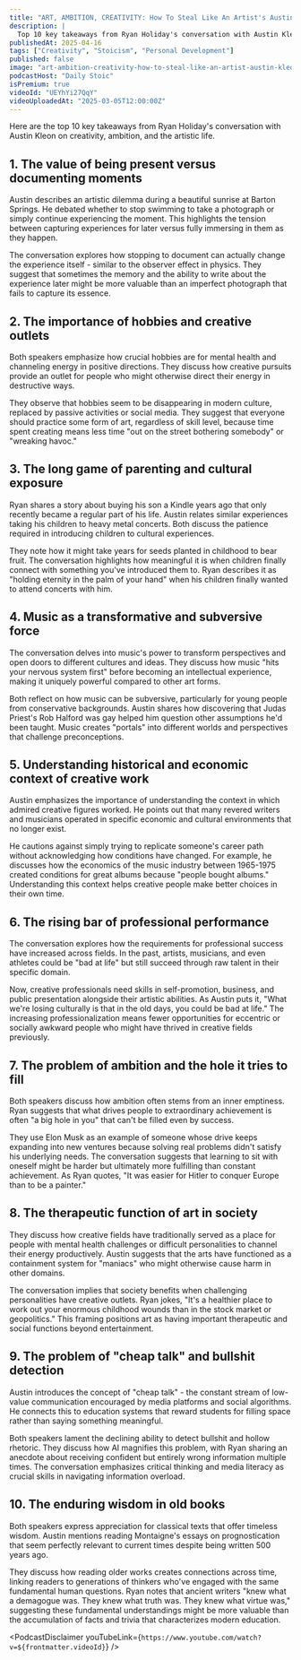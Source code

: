 ```yaml
---
title: "ART, AMBITION, CREATIVITY: How To Steal Like An Artist's Austin Kleon"
description: |
  Top 10 key takeaways from Ryan Holiday's conversation with Austin Kleon on creativity, ambition, and the artistic life.
publishedAt: 2025-04-16
tags: ["Creativity", "Stoicism", "Personal Development"]
published: false
image: "art-ambition-creativity-how-to-steal-like-an-artist-austin-kleon.jpg"
podcastHost: "Daily Stoic"
isPremium: true
videoId: "UEYhYi27QqY"
videoUploadedAt: "2025-03-05T12:00:00Z"
---
```



<PodcastSummaryPageLayout frontmatter={frontmatter}>
Here are the top 10 key takeaways from Ryan Holiday's conversation with Austin Kleon on creativity, ambition, and the artistic life.

## 1. The value of being present versus documenting moments

Austin describes an artistic dilemma during a beautiful sunrise at Barton Springs. He debated whether to stop swimming to take a photograph or simply continue experiencing the moment. This highlights the tension between capturing experiences for later versus fully immersing in them as they happen.

The conversation explores how stopping to document can actually change the experience itself - similar to the observer effect in physics. They suggest that sometimes the memory and the ability to write about the experience later might be more valuable than an imperfect photograph that fails to capture its essence.

## 2. The importance of hobbies and creative outlets

Both speakers emphasize how crucial hobbies are for mental health and channeling energy in positive directions. They discuss how creative pursuits provide an outlet for people who might otherwise direct their energy in destructive ways.

They observe that hobbies seem to be disappearing in modern culture, replaced by passive activities or social media. They suggest that everyone should practice some form of art, regardless of skill level, because time spent creating means less time "out on the street bothering somebody" or "wreaking havoc."

## 3. The long game of parenting and cultural exposure

Ryan shares a story about buying his son a Kindle years ago that only recently became a regular part of his life. Austin relates similar experiences taking his children to heavy metal concerts. Both discuss the patience required in introducing children to cultural experiences.

They note how it might take years for seeds planted in childhood to bear fruit. The conversation highlights how meaningful it is when children finally connect with something you've introduced them to. Ryan describes it as "holding eternity in the palm of your hand" when his children finally wanted to attend concerts with him.

## 4. Music as a transformative and subversive force

The conversation delves into music's power to transform perspectives and open doors to different cultures and ideas. They discuss how music "hits your nervous system first" before becoming an intellectual experience, making it uniquely powerful compared to other art forms.

Both reflect on how music can be subversive, particularly for young people from conservative backgrounds. Austin shares how discovering that Judas Priest's Rob Halford was gay helped him question other assumptions he'd been taught. Music creates "portals" into different worlds and perspectives that challenge preconceptions.

## 5. Understanding historical and economic context of creative work

Austin emphasizes the importance of understanding the context in which admired creative figures worked. He points out that many revered writers and musicians operated in specific economic and cultural environments that no longer exist.

He cautions against simply trying to replicate someone's career path without acknowledging how conditions have changed. For example, he discusses how the economics of the music industry between 1965-1975 created conditions for great albums because "people bought albums." Understanding this context helps creative people make better choices in their own time.

## 6. The rising bar of professional performance

The conversation explores how the requirements for professional success have increased across fields. In the past, artists, musicians, and even athletes could be "bad at life" but still succeed through raw talent in their specific domain.

Now, creative professionals need skills in self-promotion, business, and public presentation alongside their artistic abilities. As Austin puts it, "What we're losing culturally is that in the old days, you could be bad at life." The increasing professionalization means fewer opportunities for eccentric or socially awkward people who might have thrived in creative fields previously.

## 7. The problem of ambition and the hole it tries to fill

Both speakers discuss how ambition often stems from an inner emptiness. Ryan suggests that what drives people to extraordinary achievement is often "a big hole in you" that can't be filled even by success.

They use Elon Musk as an example of someone whose drive keeps expanding into new ventures because solving real problems didn't satisfy his underlying needs. The conversation suggests that learning to sit with oneself might be harder but ultimately more fulfilling than constant achievement. As Ryan quotes, "It was easier for Hitler to conquer Europe than to be a painter."

## 8. The therapeutic function of art in society

They discuss how creative fields have traditionally served as a place for people with mental health challenges or difficult personalities to channel their energy productively. Austin suggests that the arts have functioned as a containment system for "maniacs" who might otherwise cause harm in other domains.

The conversation implies that society benefits when challenging personalities have creative outlets. Ryan jokes, "It's a healthier place to work out your enormous childhood wounds than in the stock market or geopolitics." This framing positions art as having important therapeutic and social functions beyond entertainment.

## 9. The problem of "cheap talk" and bullshit detection

Austin introduces the concept of "cheap talk" - the constant stream of low-value communication encouraged by media platforms and social algorithms. He connects this to education systems that reward students for filling space rather than saying something meaningful.

Both speakers lament the declining ability to detect bullshit and hollow rhetoric. They discuss how AI magnifies this problem, with Ryan sharing an anecdote about receiving confident but entirely wrong information multiple times. The conversation emphasizes critical thinking and media literacy as crucial skills in navigating information overload.

## 10. The enduring wisdom in old books

Both speakers express appreciation for classical texts that offer timeless wisdom. Austin mentions reading Montaigne's essays on prognostication that seem perfectly relevant to current times despite being written 500 years ago.

They discuss how reading older works creates connections across time, linking readers to generations of thinkers who've engaged with the same fundamental human questions. Ryan notes that ancient writers "knew what a demagogue was. They knew what truth was. They knew what virtue was," suggesting these fundamental understandings might be more valuable than the accumulation of facts and trivia that characterizes modern education.

<PodcastDisclaimer
  youTubeLink={`https://www.youtube.com/watch?v=${frontmatter.videoId}`}
/>

</PodcastSummaryPageLayout>
